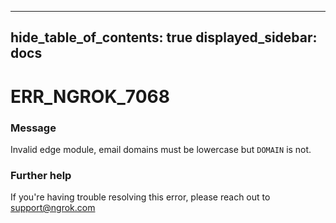 

---
hide_table_of_contents: true
displayed_sidebar: docs
---


# ERR_NGROK_7068

### Message
Invalid edge module, email domains must be lowercase but `DOMAIN` is not.

<ErrorDetails error="err_ngrok_7068" />



### Further help
If you're having trouble resolving this error, please reach out to [support@ngrok.com](mailto:support@ngrok.com?subject=Help%20with%20ERR_NGROK_7068)


